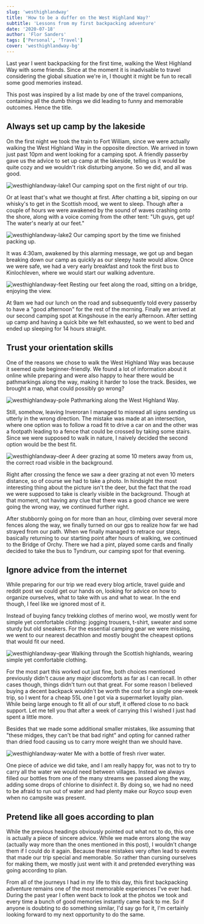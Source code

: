 ```yaml
---
slug: 'westhighlandway'
title: 'How to be a duffer on the West Highland Way?'
subtitle: 'Lessons from my first backpacking adventure'
date: '2020-07-18'
author: 'Flor Sanders'
tags: ['Personal', 'Travel']
cover: 'westhighlandway-bg'
---
```


Last year I went backpacking for the first time, walking the West Highland Way with some friends. Since at the moment it is inadvisable to travel considering  the global situation we're in, I thought it might be fun to recall some  good memories instead.          

This post was inspired by a list made by one of the travel companions,  containing all the dumb things we did leading to funny and memorable outcomes. Hence the title.

## Always set up camp by the lakeside

On the first night we took the train to Fort William, since we were actually walking the West Highland Way in the opposite direction. We arrived in town just past 10pm and went looking for a camping spot. A friendly passerby gave us the advice to set up camp at the lakeside, telling us it would be quite cozy and we wouldn't risk disturbing anyone. So we did, and all was good.

![westhighlandway-lake1](westhighlandway.assets/westhighlandway-lake1.jpg) Our camping spot on the first night of our trip.

Or at least that's what we thought at first. After chatting a bit, sipping on our whisky's to get in the Scottish mood, we went to sleep. Though after a couple of hours we were awakened by the sound of waves crashing onto the shore, along with a voice coming from the  other tent: "Uh guys, get up! The water's nearly at our feet."

![westhighlandway-lake2](westhighlandway.assets/westhighlandway-lake2.jpg) Our camping sport by the time we finished packing up.

It was 4:30am, awakened by this alarming message, we got up and began breaking down our camp as quickly as our sleepy haste would allow. Once we were safe, we had a very early breakfast and took the first bus to Kinlochleven, where we would start our walking adventure.

![westhighlandway-feet](westhighlandway.assets/westhighlandway-feet.jpg) Resting our feet along the road, sitting on a bridge, enjoying the view.

At 9am we had our lunch on the road and subsequently told  every passerby to have a "good afternoon" for the rest of the morning.  Finally we arrived at our second camping spot at Kingshouse in the early afternoon. After setting up camp and having a quick bite we felt  exhausted, so we went to bed and ended up sleeping for 14 hours  straight.

##  Trust your orientation skills 

One of the reasons we chose to walk the West Highland Way was because it seemed quite beginner-friendly. We found a lot of information about it online while preparing and were also happy to hear there would be pathmarkings along the way, making it harder to lose the track. Besides, we brought a map, what could possibly go wrong? 

![westhighlandway-pole](westhighlandway.assets/westhighlandway-pole.jpg) Pathmarking along the West Highland Way.

Still, somehow, leaving Inveroran I managed to misread all signs sending us utterly in the wrong direction. The mistake was made at an intersection, where one option was to follow a road fit to drive a car on and the other was a footpath leading to a fence that could be crossed by taking some stairs. Since we were supposed to walk in nature, I naively decided the second option would be the best fit.

![westhighlandway-deer](westhighlandway.assets/westhighlandway-deer.jpg) A deer grazing at some 10 meters away from us, the correct road visible in the background.

Right after crossing the fence we saw a deer grazing at not even 10 meters distance, so of course we had to take a photo. In hindsight the most interesting thing about the picture isn't the deer, but the fact that the road we were supposed to take is clearly visible in the background. Though at that moment, not having any clue that there was a good chance we were going the wrong way, we continued further right.

After stubbornly going on for more than an hour, climbing over several more fences along the way, we finally turned on our gps to realize how far we had strayed from our path. When we finally managed to retrace our steps, basically returning to our starting point after hours of walking, we continued to the Bridge of Orchy. There we had a pint, played some cards and finally decided to take the bus to Tyndrum, our camping spot for that evening. 

##  Ignore advice from the internet

While preparing for our trip we read every blog article, travel guide and reddit post we could get our hands on, looking for advice on how to organize ourselves, what to take with us and what to wear. In the end though, I feel like we ignored most of it.

Instead of buying fancy trekking clothes of merino wool, we mostly went for simple yet comfortable clothing: jogging trousers, t-shirt, sweater and some sturdy but old sneakers. For the essential camping gear we were missing, we went to our nearest decathlon and mostly bought the cheapest options that would fit our need.

![westhighlandway-gear](westhighlandway.assets/westhighlandway-gear.jpg) Walking through the Scottish highlands, wearing simple yet comfortable clothing.

For the most part this worked out just fine, both choices mentioned previously didn't cause any major discomforts as far as I can recall. In other cases though, things didn't turn out that great. For some reason I believed buying a decent backpack wouldn't be worth the cost for a single one-week trip, so I went for a cheap 55L one I got via a supermarket loyalty plan. While being large enough to fit all of our stuff, it offered close to no back support. Let me tell you that after a week of carrying this I wished I just had spent a little more.

Besides that we made some additional smaller mistakes, like assuming that "these midges, they can't be that bad right" and opting for canned rather than dried food causing us to carry more weight than we should have.

![westhighlandway-water](westhighlandway.assets/westhighlandway-water.jpg) Me with a bottle of fresh river water.

One piece of advice we did take, and I am really happy for, was not to try to carry all the water we would need between villages. Instead we always filled our bottles from one of the many streams we passed along the way, adding some drops of chlorine to disinfect it. By doing so, we had no need to be afraid to run out of water and had plenty make our Royco soup even when no campsite was present.

##  Pretend like all goes according to plan 

While the previous headings obviously pointed out what not to do, this one is actually a piece of sincere advice. While we made errors along the way (actually way more than the ones mentioned in this post), I wouldn't change them if I could do it again. Because these mistakes very often lead to events that made our trip special and memorable. So rather than cursing ourselves for making them, we mostly just went with it and pretended everything was going according to plan. 

From all of the journeys I had in my life to this day, this first backpacking adventure remains one of the most memorable experiences I've ever had. During the past year I often went back to look at the photos we took and every time a bunch of good memories instantly came back to me. So if anyone is doubting to do something similar, I'd say go for it, I'm certainly looking forward to my next opportunity to do the same.

